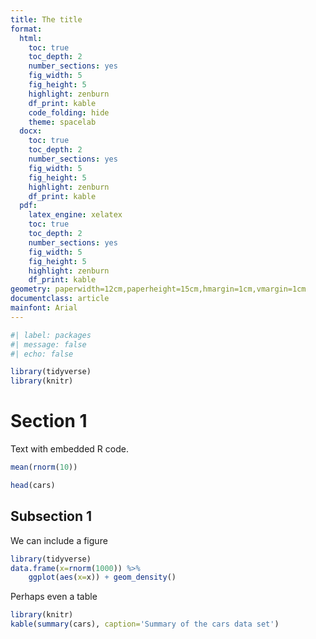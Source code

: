 ```yaml
---
title: The title
format:
  html:
    toc: true
    toc_depth: 2
    number_sections: yes
    fig_width: 5
    fig_height: 5
    highlight: zenburn
    df_print: kable
    code_folding: hide
    theme: spacelab
  docx:
    toc: true
    toc_depth: 2
    number_sections: yes
    fig_width: 5
    fig_height: 5
    highlight: zenburn
    df_print: kable	
  pdf:
    latex_engine: xelatex
    toc: true
    toc_depth: 2
    number_sections: yes
    fig_width: 5
    fig_height: 5
    highlight: zenburn
    df_print: kable
geometry: paperwidth=12cm,paperheight=15cm,hmargin=1cm,vmargin=1cm
documentclass: article
mainfont: Arial
---
```


```r
#| label: packages
#| message: false
#| echo: false

library(tidyverse)
library(knitr)
```
# Section 1
Text with embedded R code.

```r
mean(rnorm(10))
```
```r
head(cars)
```

## Subsection 1						

We can include a figure

```r
library(tidyverse)
data.frame(x=rnorm(1000)) %>%
	ggplot(aes(x=x)) + geom_density()
```

Perhaps even a table

```r
library(knitr)
kable(summary(cars), caption='Summary of the cars data set')
```
